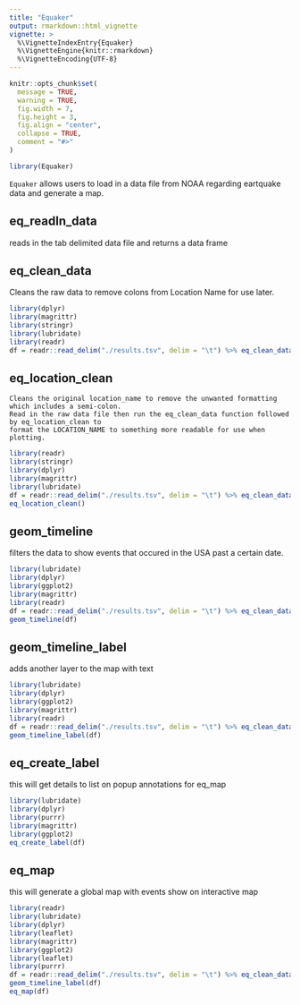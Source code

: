 ```yaml
---
title: "Equaker"
output: rmarkdown::html_vignette
vignette: >
  %\VignetteIndexEntry{Equaker}
  %\VignetteEngine{knitr::rmarkdown}
  %\VignetteEncoding{UTF-8}
---
```


```r
knitr::opts_chunk$set(
  message = TRUE,
  warning = TRUE,
  fig.width = 7,
  fig.height = 3,
  fig.align = "center",
  collapse = TRUE,
  comment = "#>"
)
```

```r
library(Equaker)
```
`Equaker` allows users to load in a data file from NOAA regarding eartquake data and generate a map.

## eq_readIn_data 
reads in the tab delimited data file and returns a data frame

## eq_clean_data
Cleans the raw data to remove colons from Location Name for use later.
```r
library(dplyr)
library(magrittr)
library(stringr)
library(lubridate)
library(readr)
df = readr::read_delim("./results.tsv", delim = "\t") %>% eq_clean_data()
```

## eq_location_clean
    Cleans the original location_name to remove the unwanted formatting which includes a semi-colon. 
    Read in the raw data file then run the eq_clean_data function followed by eq_location_clean to 
    format the LOCATION_NAME to something more readable for use when plotting.
```r
library(readr)
library(stringr)
library(dplyr)
library(magrittr)
library(lubridate)
df = readr::read_delim("./results.tsv", delim = "\t") %>% eq_clean_data() %>%
eq_location_clean()
```

## geom_timeline
filters the data to show events that occured in the USA past a certain date.
```r
library(lubridate)
library(dplyr)
library(ggplot2)
library(magrittr)
library(readr)
df = readr::read_delim("./results.tsv", delim = "\t") %>% eq_clean_data() %>% eq_location_clean()
geom_timeline(df)
```

## geom_timeline_label
adds another layer to the map with text
```r
library(lubridate)
library(dplyr)
library(ggplot2)
library(magrittr)
library(readr)
df = readr::read_delim("./results.tsv", delim = "\t") %>% eq_clean_data() %>% eq_location_clean()
geom_timeline_label(df)
```

## eq_create_label
this will get details to list on popup annotations for eq_map 
```r
library(lubridate)
library(dplyr)
library(purrr)
library(magrittr)
library(ggplot2)
eq_create_label(df)
```

## eq_map
this will generate a global map with events show on interactive map
```r
library(readr)
library(lubridate)
library(dplyr)
library(leaflet)
library(magrittr)
library(ggplot2)
library(leaflet)
library(purrr)
df = readr::read_delim("./results.tsv", delim = "\t") %>% eq_clean_data() %>% eq_location_clean()
geom_timeline_label(df)
eq_map(df)
```


